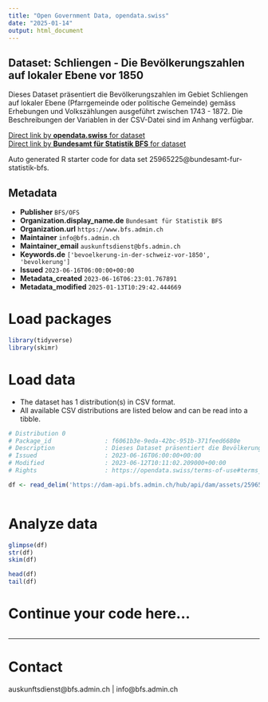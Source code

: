 ```yaml
---
title: "Open Government Data, opendata.swiss"
date: "2025-01-14"
output: html_document
---
```


## Dataset: Schliengen - Die Bevölkerungszahlen auf lokaler Ebene vor 1850

Dieses Dataset präsentiert die Bevölkerungszahlen im Gebiet Schliengen auf lokaler Ebene (Pfarrgemeinde oder politische Gemeinde) gemäss Erhebungen und Volkszählungen ausgeführt zwischen 1743 - 1872. Die Beschreibungen der Variablen in der CSV-Datei sind im Anhang verfügbar.

[Direct link by **opendata.swiss** for dataset](https://opendata.swiss/de/dataset/schliengen-die-bevolkerungszahlen-auf-lokaler-ebene-vor-1850)<br>
[Direct link by **Bundesamt für Statistik BFS** for dataset](https://www.bfs.admin.ch/asset/de/ts-x-01-2223-SL)

Auto generated R starter code for data set 25965225@bundesamt-fur-statistik-bfs.

## Metadata

- **Publisher** `BFS/OFS`
- **Organization.display_name.de** `Bundesamt für Statistik BFS`
- **Organization.url** `https://www.bfs.admin.ch`
- **Maintainer** `info@bfs.admin.ch`
- **Maintainer_email** `auskunftsdienst@bfs.admin.ch`
- **Keywords.de** `['bevoelkerung-in-der-schweiz-vor-1850', 'bevolkerung']`
- **Issued** `2023-06-16T06:00:00+00:00`
- **Metadata_created** `2023-06-16T06:23:01.767891`
- **Metadata_modified** `2025-01-13T10:29:42.444669`


# Load packages

```r

library(tidyverse)
library(skimr)

```

# Load data

-   The dataset has 1 distribution(s) in CSV format.
-   All available CSV distributions are listed below and can be read into a tibble.

```r

# Distribution 0
# Package_id               : f6061b3e-9eda-42bc-951b-371feed6680e
# Description              : Dieses Dataset präsentiert die Bevölkerungszahlen im Gebiet Schliengen auf lokaler Ebene (Pfarrgemeinde oder politische Gemeinde) gemäss Erhebungen und Volkszählungen ausgeführt zwischen 1743 - 1872. Die Beschreibungen der Variablen in der CSV-Datei sind im Anhang verfügbar.
# Issued                   : 2023-06-16T06:00:00+00:00
# Modified                 : 2023-06-12T10:11:02.209000+00:00
# Rights                   : https://opendata.swiss/terms-of-use#terms_by_ask

df <- read_delim('https://dam-api.bfs.admin.ch/hub/api/dam/assets/25965228/master')



```

# Analyze data

```r

glimpse(df)
str(df)
skim(df)

head(df)
tail(df)

```

# Continue your code here...

```r

```

------------------------------------------------------------------------

# Contact

auskunftsdienst@bfs.admin.ch | info@bfs.admin.ch
